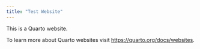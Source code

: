 ```yaml
---
title: "Test Website"
---
```


This is a Quarto website.

To learn more about Quarto websites visit <https://quarto.org/docs/websites>.
